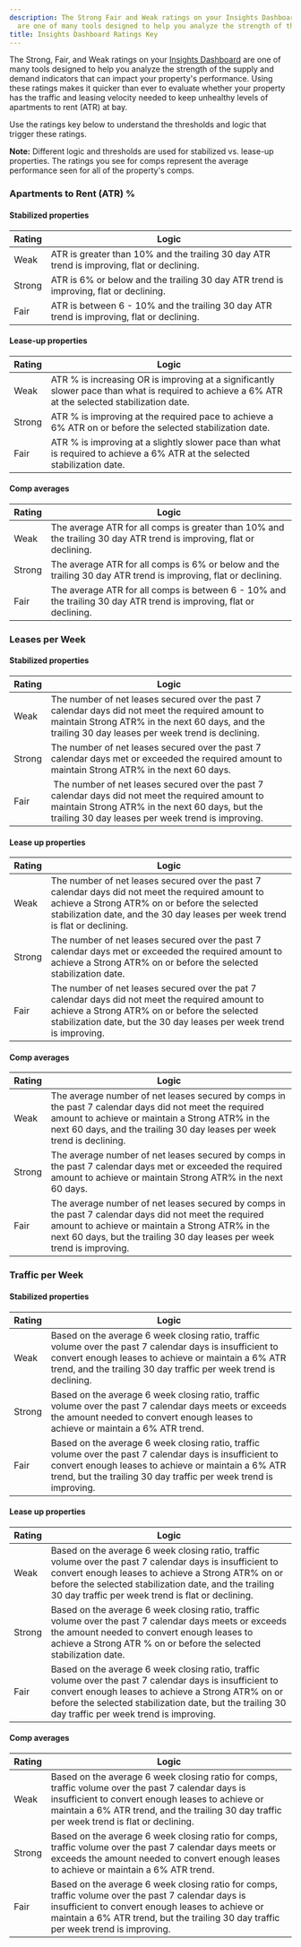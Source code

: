 ```yaml
---
description: The Strong Fair and Weak ratings on your Insights Dashboardkbarticlezendeskradix
  are one of many tools designed to help you analyze the strength of the suppl...
title: Insights Dashboard Ratings Key
---
```


The Strong, Fair, and Weak ratings on your [Insights Dashboard](kb://article/zendesk:radix:30539442634253) are one of many tools designed to help you analyze the strength of the supply and demand indicators that can impact your property's performance. Using these ratings makes it quicker than ever to evaluate whether your property has the traffic and leasing velocity needed to keep unhealthy levels of apartments to rent (ATR) at bay.


Use the ratings key below to understand the thresholds and logic that trigger these ratings.



**Note:** Different logic and thresholds are used for stabilized vs. lease-up properties. The ratings you see for comps represent the average performance seen for all of the property's comps. 





### **Apartments to Rent (ATR) %**



#### Stabilized properties




| Rating | Logic |
| --- | --- |
| Weak | ATR is greater than 10% and the trailing 30 day ATR trend is improving, flat or declining.  |
| Strong | ATR is 6% or below and the trailing 30 day ATR trend is improving, flat or declining.  |
| Fair | ATR is between 6 - 10% and the trailing 30 day ATR trend is improving, flat or declining.  |


#### Lease-up properties




| Rating | Logic |
| --- | --- |
| Weak | ATR % is increasing OR is improving at a significantly slower pace than what is required to achieve a 6% ATR at the selected stabilization date.  |
| Strong | ATR % is improving at the required pace to achieve a 6% ATR on or before the selected stabilization date.  |
| Fair | ATR % is improving at a slightly slower pace than what is required to achieve a 6% ATR at the selected stabilization date.  |


#### Comp averages




| Rating | Logic |
| --- | --- |
| Weak | The average ATR for all comps is greater than 10% and the trailing 30 day ATR trend is improving, flat or declining.  |
| Strong | The average ATR for all comps is 6% or below and the trailing 30 day ATR trend is improving, flat or declining.  |
| Fair | The average ATR for all comps is between 6 - 10% and the trailing 30 day ATR trend is improving, flat or declining.  |





### **Leases per Week**



#### Stabilized properties




| Rating | Logic |
| --- | --- |
| Weak | The number of net leases secured over the past 7 calendar days did not meet the required amount to maintain Strong ATR% in the next 60 days, and the trailing 30 day leases per week trend is declining.  |
| Strong | The number of net leases secured over the past 7 calendar days met or exceeded the required amount to maintain Strong ATR% in the next 60 days.  |
| Fair |  The number of net leases secured over the past 7 calendar days did not meet the required amount to maintain Strong ATR% in the next 60 days, but the trailing 30 day leases per week trend is improving.  |


#### Lease up properties




| Rating | Logic |
| --- | --- |
| Weak | The number of net leases secured over the past 7 calendar days did not meet the required amount to achieve a Strong ATR% on or before the selected stabilization date, and the 30 day leases per week trend is flat or declining.  |
| Strong | The number of net leases secured over the past 7 calendar days met or exceeded the required amount to achieve a Strong ATR% on or before the selected stabilization date.  |
| Fair | The number of net leases secured over the pat 7 calendar days did not meet the required amount to achieve a Strong ATR% on or before the selected stabilization date, but the 30 day leases per week trend is improving.  |


#### Comp averages




| Rating | Logic |
| --- | --- |
| Weak | The average number of net leases secured by comps in the past 7 calendar days did not meet the required amount to achieve or maintain a Strong ATR% in the next 60 days, and the trailing 30 day leases per week trend is declining.  |
| Strong | The average number of net leases secured by comps in the past 7 calendar days met or exceeded the required amount to achieve or maintain Strong ATR% in the next 60 days.   |
| Fair | The average number of net leases secured by comps in the past 7 calendar days did not meet the required amount to achieve or maintain a Strong ATR% in the next 60 days, but the trailing 30 day leases per week trend is improving.  |





### **Traffic per Week**



#### Stabilized properties




| Rating | Logic |
| --- | --- |
| Weak | Based on the average 6 week closing ratio, traffic volume over the past 7 calendar days is insufficient to convert enough leases to achieve or maintain a 6% ATR trend, and the trailing 30 day traffic per week trend is declining.  |
| Strong | Based on the average 6 week closing ratio, traffic volume over the past 7 calendar days meets or exceeds the amount needed to convert enough leases to achieve or maintain a 6% ATR trend. |
| Fair | Based on the average 6 week closing ratio, traffic volume over the past 7 calendar days is insufficient to convert enough leases to achieve or maintain a 6% ATR trend, but the trailing 30 day traffic per week trend is improving.  |


#### Lease up properties




| Rating | Logic |
| --- | --- |
| Weak | Based on the average 6 week closing ratio, traffic volume over the past 7 calendar days is insufficient to convert enough leases to achieve a Strong ATR% on or before the selected stabilization date, and the trailing 30 day traffic per week trend is flat or declining.  |
| Strong | Based on the average 6 week closing ratio, traffic volume over the past 7 calendar days meets or exceeds the amount needed to convert enough leases to achieve a Strong ATR % on or before the selected stabilization date.  |
| Fair | Based on the average 6 week closing ratio, traffic volume over the past 7 calendar days is insufficient to convert enough leases to achieve a Strong ATR% on or before the selected stabilization date, but the trailing 30 day traffic per week trend is improving.  |


#### Comp averages




| Rating | Logic |
| --- | --- |
| Weak | Based on the average 6 week closing ratio for comps, traffic volume over the past 7 calendar days is insufficient to convert enough leases to achieve or maintain a 6% ATR trend, and the trailing 30 day traffic per week trend is flat or declining.  |
| Strong | Based on the average 6 week closing ratio for comps, traffic volume over the past 7 calendar days meets or exceeds the amount needed to convert enough leases to achieve or maintain a 6% ATR trend.  |
| Fair | Based on the average 6 week closing ratio for comps, traffic volume over the past 7 calendar days is insufficient to convert enough leases to achieve or maintain a 6% ATR trend, but the trailing 30 day traffic per week trend is improving.  |